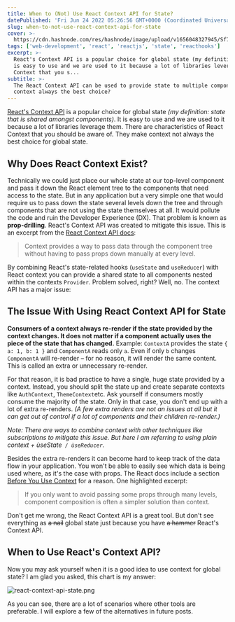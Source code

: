 ```yaml
---
title: When to (Not) Use React Context API for State?
datePublished: 'Fri Jun 24 2022 05:26:56 GMT+0000 (Coordinated Universal Time)'
slug: when-to-not-use-react-context-api-for-state
cover: >-
  https://cdn.hashnode.com/res/hashnode/image/upload/v1656048327945/Sf7vhl63d.png
tags: ['web-development', 'react', 'reactjs', 'state', 'reacthooks']
excerpt: >-
  React's Context API is a popular choice for global state (my definition: state that is shared amongst components). It
  is easy to use and we are used to it because a lot of libraries leverage them. There are characteristics of React
  Context that you s...
subtitle: >-
  The React Context API can be used to provide state to multiple components far away in the component tree. But is
  context always the best choice?
---
```



[React's Context API](https://reactjs.org/docs/context.html) is a popular choice for global state _(my definition: state
that is shared amongst components)_. It is easy to use and we are used to it because a lot of libraries leverage them.
There are characteristics of React Context that you should be aware of. They make context not always the best choice for
global state.

## Why Does React Context Exist?

Technically we could just place our whole state at our top-level component and pass it down the React element tree to
the components that need access to the state. But in any application but a very simple one that would require us to pass
down the state several levels down the tree and through components that are not using the state themselves at all. It
would pollute the code and ruin the Developer Experience (DX). That problem is known as **prop-drilling**. React's
Context API was created to mitigate this issue. This is an excerpt from the
[React Context API docs](https://reactjs.org/docs/context.html):

> Context provides a way to pass data through the component tree without having to pass props down manually at every
> level.

By combining React's state-related hooks (`useState` and `useReducer`) with React context you can provide a shared state
to all components nested within the contexts `Provider`. Problem solved, right? Well, no. The context API has a major
issue:

## The Issue With Using React Context API for State

**Consumers of a context always re-render if the state provided by the context changes. It does not matter if a
component actually uses the piece of the state that has changed.** Example: `ContextA` provides the state
`{ a: 1, b: 1 }` and `ComponentA` reads only `a`. Even if only `b` changes `ComponentA` will re-render – for no reason,
it will render the same content. This is called an extra or unnecessary re-render.

For that reason, it is bad practice to have a single, huge state provided by a context. Instead, you should split the
state up and create separate contexts like `AuthContext`, `ThemeContext`etc. Ask yourself if consumers mostly consume
the majority of the state. Only in that case, you don't end up with a lot of extra re-renders. _(A few extra renders are
not an issues at all but it can get out of control if a lot of components and their children re-render.)_

_Note: There are ways to combine context with other techniques like subscriptions to mitigate this issue. But here I am
referring to using plain context + ùseState` / ùseReducer`._

Besides the extra re-renders it can become hard to keep track of the data flow in your application. You won't be able to
easily see which data is being used where, as it's the case with props. The React docs include a section
[Before You Use Context](https://reactjs.org/docs/context.html#before-you-use-context) for a reason. One highlighted
excerpt:

> If you only want to avoid passing some props through many levels, component composition is often a simpler solution
> than context.

Don't get me wrong, the React Context API is a great tool. But don't see everything as <s>a nail</s> global state just
because you have <s>a hammer</s> React's Context API.

## When to Use React's Context API?

Now you may ask yourself when it is a good idea to use context for global state? I am glad you asked, this chart is my
answer:

![react-context-api-state.png](https://cdn.hashnode.com/res/hashnode/image/upload/v1656014273759/RdKu5o_hW.png?auto=format,compress&w=800&fit=fillmax)

As you can see, there are a lot of scenarios where other tools are preferable. I will explore a few of the alternatives
in future posts.
